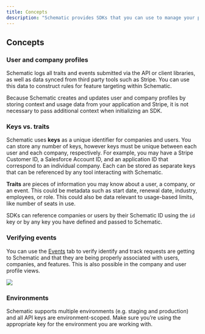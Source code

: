```yaml
---
title: Concepts
description: "Schematic provides SDKs that you can use to manage your plans and features, track usage, and check entitlements."
---
```


## Concepts

### User and company profiles

Schematic logs all traits and events submitted via the API or client libraries, as well as data synced from third party tools such as Stripe. You can use this data to construct rules for feature targeting within Schematic.

Because Schematic creates and updates user and company profiles by storing context and usage data from your application and Stripe, it is not necessary to pass additional context when initializing an SDK.

### Keys vs. traits

Schematic uses **keys** as a unique identifier for companies and users. You can store any number of keys, however keys must be unique between each user and each company, respectively. For example, you may have a Stripe Customer ID, a Salesforce Account ID, and an application ID that correspond to an individual company. Each can be stored as separate keys that can be referenced by any tool interacting with Schematic.

**Traits** are pieces of information you may know about a user, a company, or an event. This could be metadata such as start date, renewal date, industry, employees, or role. This could also be data relevant to usage-based limits, like number of seats in use.

SDKs can reference companies or users by their Schematic ID using the `id` key or by any key you have defined and passed to Schematic.

### Verifying events

You can use the [Events](https://app.schematichq.com/events) tab to verify identify and track requests are getting to Schematic and that they are being properly associated with users, companies, and features. This is also possible in the company and user profile views.

<img
  src="/images/sdks_concepts_1.png"
/>

### Environments

Schematic supports multiple environments (e.g. staging and production) and all API keys are environment-scoped. Make sure you’re using the appropriate key for the environment you are working with.